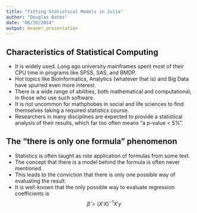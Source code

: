 ```yaml
---
title: "Fitting Statistical Models in Julia"
author: "Douglas Bates"
date: "06/26/2014"
output: beamer_presentation
---
```

## Characteristics of Statistical Computing
- It is widely used. Long ago university mainframes spent most of their CPU time in programs like SPSS, SAS, and BMDP.
- Hot topics like Bioinformatics, Analytics (whatever that is) and Big Data have spurred even more interest.
- There is a wide range of abilities, both mathematical and computational, in those who use such software.
- It is not uncommon for mathphobes in social and life sciences to find themselves taking a required statistics course.
- Researchers in many disciplines are expected to provide a statistical analysis of their results, which far too often means "a p-value < 5%".

## The "there is only one formula" phenomenon
- Statistics is often taught as rote application of formulas from some text.
- The concept that there is a model behind the formula is often never mentioned.
- This leads to the conviction that there is only one possible way of evaluating the result.
- It is well-known that the only possible way to evaluate regression coefficients is
$$\widehat{\beta} = \left(X'X\right)^{-1}X'y$$